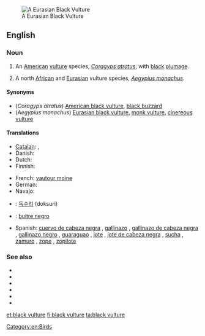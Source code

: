 [[Image:Blackvultsm.JPG|thumb|A Eurasian Black Vulture]]
==English==

===Noun===
{{en-noun|head=[[black]] [[vulture]]}}

# {{context|zoology}} An [[American]] [[vulture]] species, ''[[Coragyps atratus]]'', with [[black]] [[plumage]].
# A north [[African]] and [[Eurasian]] vulture species, ''[[Aegypius monachus]]''.

====Synonyms====
* (''Coragyps atratus'') [[American black vulture]], [[black buzzard]]
* (''Aegypius monachus'') [[Eurasian black vulture]], [[monk vulture]], [[cinereous vulture]]

====Translations====
{{trans-top|''Coragyps atratus''}}
* [[Catalan]]: {{t-|ca|zopilot|m}}, {{t-|ca|urubú|m}}
* Danish: {{t-|da|ravnegrib|c}}
* Dutch: {{t-|nl|monniksgier|m}}
* Finnish: {{t+|fi|mustakondori}}
{{trans-mid}}
* French: [[vautour moine]] {{m}}
* German: {{t-|de|Rabengeier|m}}
* Navajo: {{tø|nv|jeeshóóʼ łizhinígíí}}
{{trans-bottom}}

{{trans-see|''Aegypius monachus''|Eurasian black vulture}}

{{checktrans-top}}
* {{ttbc|ko}}: [[독수리]] (doksuri)
{{trans-mid}}
* {{ttbc|es}}: [[buitre negro]] {{m}}
* Spanish: [[cuervo de cabeza negra]] {{m}} {{qualifier|Uruguay}}, [[gallinazo]] {{m}} {{qualifier|Colombia}}, [[gallinazo de cabeza negra]] {{m}} {{qualifier|Ecuador|Peru}}, [[gallinazo negro]] {{m}} {{qualifier|Panama}}, [[guaraguao]] {{m}} {{qualifier|Northeastern Venezuela}}, [[jote]] {{qualifier|Bolivia}}, [[jote de cabeza negra]] {{m}} {{qualifier|Argentina|Chile}}, [[sucha]] {{f}} {{qualifier|Bolivia}}, [[zamuro]] {{m}} {{qualifier|Venezuelan standard usage}}, [[zope]] {{m}} {{qualifier|El Salvador|Guatemala}}, [[zopilote]] {{m}} {{qualifier|Costa Rica|El Salvador|Guatemala|Honduras|Mexico|Nicaragua}}
{{trans-bottom}}

===See also===
* {{pedia|American Black Vulture}}
* {{specieslite|Coragyps atratus}}
* {{commonslite|Coragyps atratus}}
* {{pedia|Eurasian Black Vulture}}
* {{specieslite|Aegypius monachus}}
* {{commonslite|Aegypius monachus}}

[[Category:en:Birds]]

[[et:black vulture]]
[[fi:black vulture]]
[[ta:black vulture]]